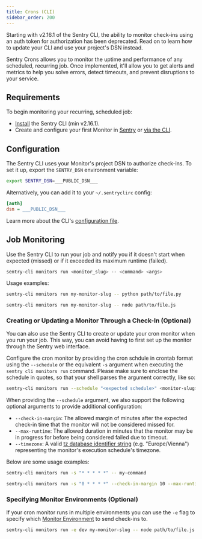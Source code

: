```yaml
---
title: Crons (CLI)
sidebar_order: 200
---
```


<Alert level="note" title="Deprecation Notice">

Starting with v2.16.1 of the Sentry CLI, the ability to monitor check-ins using an auth token for authorization has been deprecated. Read on to learn how to update your CLI and use your project's DSN instead.

</Alert>

Sentry Crons allows you to monitor the uptime and performance of any scheduled, recurring job. Once implemented, it'll allow you to get alerts and metrics to help you solve errors, detect timeouts, and prevent disruptions to your service.

## Requirements

To begin monitoring your recurring, scheduled job:

- [Install](/product/cli/installation) the Sentry CLI (min v2.16.1).
- Create and configure your first Monitor in [Sentry](https://sentry.io/crons/create/) or [via the CLI](#creating-or-updating-a-monitor-through-a-check-in-optional).

## Configuration

The Sentry CLI uses your Monitor's project DSN to authorize check-ins. To set it up, export the `SENTRY_DSN` environment variable:

<SignInNote />

```bash
export SENTRY_DSN=___PUBLIC_DSN___
```

Alternatively, you can add it to your `~/.sentryclirc` config:

<SignInNote />

```ini {filename:~/.sentryclirc}
[auth]
dsn = ___PUBLIC_DSN___
```

Learn more about the CLI's [configuration file](/product/cli/configuration#configuration-file).

## Job Monitoring

Use the Sentry CLI to run your job and notify you if it doesn't start when expected (missed) or if it exceeded its maximum runtime (failed).

```bash {tabTitle: CLI}
sentry-cli monitors run <monitor_slug> -- <command> <args>
```

Usage examples:

```bash {tabTitle: Python}
sentry-cli monitors run my-monitor-slug -- python path/to/file.py
```

```bash {tabTitle: Node.JS}
sentry-cli monitors run my-monitor-slug -- node path/to/file.js
```

### Creating or Updating a Monitor Through a Check-In (Optional)

You can also use the Sentry CLI to create or update your cron monitor when you run your job. This way, you can avoid having to first set up the monitor through the Sentry web interface.

Configure the cron monitor by providing the cron schdule in crontab format using the `--schedule` or the equivalent `-s` argument when executing the `sentry cli monitors run` command. Please make sure to enclose the schedule in quotes, so that your shell parses the argument correctly, like so:

```bash
sentry-cli monitors run --schedule "<expected schedule>" <monitor-slug> -- <command> <args>
```

When providing the `--schedule` argument, we also support the following optional arguments to provide additional configuration:

- `--check-in-margin`: The allowed margin of minutes after the expected check-in time that the monitor will not be considered missed for.
- `--max-runtime`: The allowed duration in minutes that the monitor may be in progress for before being considered failed due to timeout.
- `--timezone`: A valid [tz database identifier string](https://en.wikipedia.org/wiki/List_of_tz_database_time_zones#List) (e.g. "Europe/Vienna") representing the monitor's execution schedule's timezone.

Below are some usage examples:

```bash {tabTitle: Every Minute}
sentry-cli monitors run -s "* * * * *" -- my-command
```

```bash {tabTitle: Every Hour (+ Optional Arguments)}
sentry-cli monitors run -s "0 * * * *" --check-in-margin 10 --max-runtime 5 --timezone "Europe/Vienna" -- my-command
```

### Specifying Monitor Environments (Optional)

If your cron monitor runs in multiple environments you can use the `-e` flag to specify which [Monitor Environment](/product/crons/job-monitoring/#multiple-environments) to send check-ins to.

```bash {tabTitle: Node.JS}
sentry-cli monitors run -e dev my-monitor-slug -- node path/to/file.js
```
